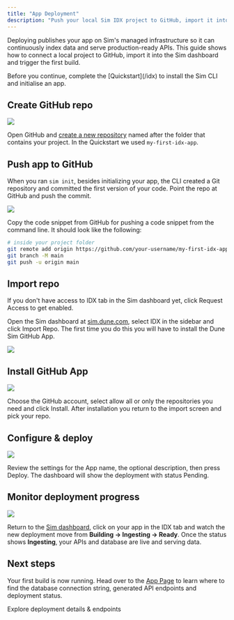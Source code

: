 ```yaml
---
title: "App Deployment"
description: "Push your local Sim IDX project to GitHub, import it into the Sim dashboard and ship the first build."
---
```


Deploying publishes your app on Sim's managed infrastructure so it can continuously index data and serve production-ready APIs. This guide shows how to connect a local project to GitHub, import it into the Sim dashboard and trigger the first build.

<Info>
Before you continue, complete the [Quickstart](/idx) to install the Sim CLI and initialise an app.
</Info>

## Create GitHub repo

<Frame caption="Create a new repository on GitHub">
  <img src="/images/idx/deployment/create-new-github-repository.png" />
</Frame>

Open GitHub and [create a new repository](https://github.com/new) named after the folder that contains your project.
In the Quickstart we used `my-first-idx-app`.

## Push app to GitHub

When you ran `sim init`, besides initializing your app, the CLI created a Git repository and committed the first version of your code.
Point the repo at GitHub and push the commit.

<Frame caption="Push the first commit to GitHub">
  <img src="/images/idx/deployment/push-from-existing-repo-github.png" />
</Frame>

Copy the code snippet from GitHub for pushing a code snippet from the command line.
It should look like the following:

```bash
# inside your project folder
git remote add origin https://github.com/your-username/my-first-idx-app.git
git branch -M main
git push -u origin main
```

## Import repo

<Note>If you don't have access to IDX tab in the Sim dashboard yet, click Request Access to get enabled.</Note>

Open the Sim dashboard at [sim.dune.com](https://sim.dune.com), select IDX in the sidebar and click Import Repo.
The first time you do this you will have to install the Dune Sim GitHub App.

<Frame caption="Import your new GitHub repo into the Sim IDX dashboard">
  <img src="/images/idx/deployment/sim-dashboard-sim-idx.png" />
</Frame>

## Install GitHub App

<Frame caption="Select where to install the GitHub App">
  <img src="/images/idx/deployment/install-dune-sim-github-app.png" />
</Frame>

Choose the GitHub account, select allow all or only the repositories you need and click Install.
After installation you return to the import screen and pick your repo.

## Configure & deploy

<Frame caption="Review app settings and deploy">
  <img src="/images/idx/deployment/new-app.png" />
</Frame>

Review the settings for the App name, the optional description, then press Deploy.
The dashboard will show the deployment with status Pending.

## Monitor deployment progress

<Frame caption="Deployment building and ingesting data">
  <img src="/images/idx/deployment/deployment-progress.png" />
</Frame>

Return to the [Sim dashboard](https://sim.dune.com/), click on your app in the IDX tab and watch the new deployment move from **Building → Ingesting → Ready**.
Once the status shows **Ingesting**, your APIs and database are live and serving data.

## Next steps

Your first build is now running. Head over to the [App Page](/idx/app-page) to learn where to find the database connection string, generated API endpoints and deployment status.

<Columns cols={1}>
  <Card title="App Page" href="/idx/app-page">
    Explore deployment details & endpoints
  </Card>
</Columns>